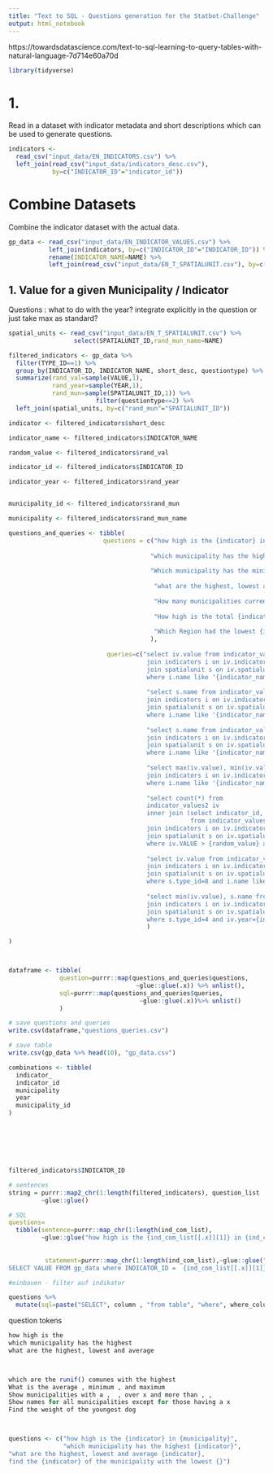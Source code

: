 ```yaml
---
title: "Text to SQL - Questions generation for the Statbot-Challenge"
output: html_notebook
---
```

https://towardsdatascience.com/text-to-sql-learning-to-query-tables-with-natural-language-7d714e60a70d

```r
library(tidyverse)
```


# 1. 

Read in a dataset with indicator metadata and short descriptions which can be used to generate questions.

```r
indicators <-
  read_csv("input_data/EN_INDICATORS.csv") %>%
  left_join(read_csv("input_data/indicators_desc.csv"),
            by=c("INDICATOR_ID"="indicator_id"))
```
# Combine Datasets

Combine the indicator dataset with the actual data.

```r
gp_data <- read_csv("input_data/EN_INDICATOR_VALUES.csv") %>% 
           left_join(indicators, by=c("INDICATOR_ID"="INDICATOR_ID")) %>% 
           rename(INDICATOR_NAME=NAME) %>% 
           left_join(read_csv("input_data/EN_T_SPATIALUNIT.csv"), by=c("SPATIALUNIT_ID"="SPATIALUNIT_ID")) %>%rename(UNIT_NAME=NAME) 
```

## 1. Value for a given Municipality / Indicator

Questions : what to do with the year? integrate explicitly in the question or just take max as standard?
```r

spatial_units <- read_csv("input_data/EN_T_SPATIALUNIT.csv") %>% 
                  select(SPATIALUNIT_ID,rand_mun_name=NAME)

filtered_indicators <- gp_data %>% 
  filter(TYPE_ID==1) %>% 
  group_by(INDICATOR_ID, INDICATOR_NAME, short_desc, questiontype) %>% 
  summarize(rand_val=sample(VALUE,1), 
            rand_year=sample(YEAR,1),
            rand_mun=sample(SPATIALUNIT_ID,1)) %>% 
                        filter(questiontype<=2) %>% 
  left_join(spatial_units, by=c("rand_mun"="SPATIALUNIT_ID"))

indicator <- filtered_indicators$short_desc

indicator_name <- filtered_indicators$INDICATOR_NAME

random_value <- filtered_indicators$rand_val

indicator_id <- filtered_indicators$INDICATOR_ID

indicator_year <- filtered_indicators$rand_year


municipality_id <- filtered_indicators$rand_mun

municipality <- filtered_indicators$rand_mun_name

questions_and_queries <- tibble(
                          questions = c("how high is the {indicator} in {municipality}?", 
                                        
                                       "which municipality has the highest {indicator}?",
                                       
                                       "Which municipality has the minimum {indicator}?",
                                       
                                        "what are the highest, lowest and average {indicator}?",
                                       
                                        "How many municipalities currently have a {indicator} higher than {random_value}?",
                                       
                                        "How high is the total {indicator} in the Canton Zurich?",
                                       
                                        "Which Region had the lowest {indicator} in the year {indicator_year}?"
                                       ),
                         
                           queries=c("select iv.value from indicator_values2 iv
                                      join indicators i on iv.indicator_id = i.indicator_id
                                      join spatialunit s on iv.spatialunit_id = s.spatialunit_id
                                      where i.name like '{indicator_name}' and s.name like '{municipality}'", 
                                     
                                      "select s.name from indicator_values2 iv
                                      join indicators i on iv.indicator_id = i.indicator_id
                                      join spatialunit s on iv.spatialunit_id = s.spatialunit_id
                                      where i.name like '{indicator_name}'",
                                     
                                      "select s.name from indicator_values2 iv
                                      join indicators i on iv.indicator_id = i.indicator_id
                                      join spatialunit s on iv.spatialunit_id = s.spatialunit_id
                                      where i.name like '{indicator_name}'",
                                     
                                      "select max(iv.value), min(iv.value), avg(iv.value) from indicator_values2 iv
                                      join indicators i on iv.indicator_id = i.indicator_id
                                      where i.name like '{indicator_name}'",
                                     
                                      "select count(*) from
                                      indicator_values2 iv
                                      inner join (select indicator_id, value, MAX(year) 
                                                  from indicator_values2) iv2 on iv2.indicator_id = iv.indicator_id
                                      join indicators i on iv.indicator_id = i.indicator_id
                                      join spatialunit s on iv.spatialunit_id = s.spatialunit_id
                                      where iv.VALUE > {random_value} and s.type_id = 1 and i.name like '{indicator_name}'",
                                     
                                      "select iv.value from indicator_values2 iv
                                      join indicators i on iv.indicator_id = i.indicator_id
                                      join spatialunit s on iv.spatialunit_id = s.spatialunit_id
                                      where s.type_id=8 and i.name like '{indicator_name}'",
                                     
                                      "select min(iv.value), s.name from indicator_values2 iv
                                      join indicators i on iv.indicator_id = i.indicator_id
                                      join spatialunit s on iv.spatialunit_id = s.spatialunit_id
                                      where s.type_id=4 and iv.year={indicator_year} and i.name like '{indicator_name}'"
                                      )

)



dataframe <- tibble(
              question=purrr::map(questions_and_queries$questions, 
                                   ~glue::glue(.x)) %>% unlist(),
              sql=purrr::map(questions_and_queries$queries, 
                                    ~glue::glue(.x))%>% unlist()
              )

# save questions and queries
write.csv(dataframe,"questions_queries.csv")

# save table
write.csv(gp_data %>% head(10), "gp_data.csv")

```

```r

combinations <- tibble(
  indicator_
  indicator_id
  municipality
  year
  municipality_id
)







filtered_indicators$INDICATOR_ID

# sentences
string = purrr::map2_chr(1:length(filtered_indicators), question_list
         ~glue::glue()

# SQL
questions=
  tibble(sentence=purrr::map_chr(1:length(ind_com_list),
         ~glue::glue("how high is the {ind_com_list[[.x]][1]} in {ind_com_list[[.x]][2]}")),
         
         
          statement=purrr::map_chr(1:length(ind_com_list),~glue::glue("
SELECT VALUE FROM gp_data where INDICATOR_ID =  {ind_com_list[[.x]][1]} and UNIT_NAME = {ind_com_list[[.x]][2]}")))

#einbauen - filter auf indikator

questions %>% 
  mutate(sql=paste("SELECT", column , "from table", "where", where_column, where_operators, where_value))

```


question tokens
```r
how high is the 
which municipality has the highest 
what are the highest, lowest and average 



which are the runif() comunes with the highest 
What is the average , minimum , and maximum 
Show municipalities with a ,  , over x and more than , , 
Show names for all municipalities except for those having a x 
Find the weight of the youngest dog



questions <- c("how high is the {indicator} in {municipality}", 
               "which municipality has the highest {indicator}",
"what are the highest, lowest and average {indicator},
find the {indicator} of the municipality with the lowest {}")

```



